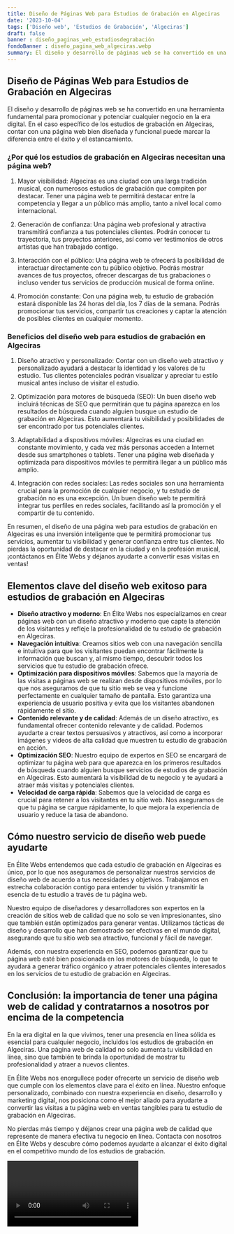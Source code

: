 ```yaml
---
title: Diseño de Páginas Web para Estudios de Grabación en Algeciras
date: '2023-10-04'
tags: ['Diseño web', 'Estudios de Grabación', 'Algeciras']
draft: false
banner : diseño_paginas_web_estudiosdegrabación
fondoBanner : diseño_pagina_web_algeciras.webp
summary: El diseño y desarrollo de páginas web se ha convertido en una herramienta fundamental para promocionar y potenciar cualquier negocio en la era digital. En el caso específico de los estudios de grabación en Algeciras, contar con una página web bien diseñada y funcional puede marcar la diferencia entre el éxito y el estancamiento.
---
```


## Diseño de Páginas Web para Estudios de Grabación en Algeciras

El diseño y desarrollo de páginas web se ha convertido en una herramienta fundamental para promocionar y potenciar cualquier negocio en la era digital. En el caso específico de los estudios de grabación en Algeciras, contar con una página web bien diseñada y funcional puede marcar la diferencia entre el éxito y el estancamiento.

### ¿Por qué los estudios de grabación en Algeciras necesitan una página web?

1. Mayor visibilidad: Algeciras es una ciudad con una larga tradición musical, con numerosos estudios de grabación que compiten por destacar. Tener una página web te permitirá destacar entre la competencia y llegar a un público más amplio, tanto a nivel local como internacional.

2. Generación de confianza: Una página web profesional y atractiva transmitirá confianza a tus potenciales clientes. Podrán conocer tu trayectoria, tus proyectos anteriores, así como ver testimonios de otros artistas que han trabajado contigo.

3. Interacción con el público: Una página web te ofrecerá la posibilidad de interactuar directamente con tu público objetivo. Podrás mostrar avances de tus proyectos, ofrecer descargas de tus grabaciones o incluso vender tus servicios de producción musical de forma online.

4. Promoción constante: Con una página web, tu estudio de grabación estará disponible las 24 horas del día, los 7 días de la semana. Podrás promocionar tus servicios, compartir tus creaciones y captar la atención de posibles clientes en cualquier momento.

### Beneficios del diseño web para estudios de grabación en Algeciras

1. Diseño atractivo y personalizado: Contar con un diseño web atractivo y personalizado ayudará a destacar la identidad y los valores de tu estudio. Tus clientes potenciales podrán visualizar y apreciar tu estilo musical antes incluso de visitar el estudio.

2. Optimización para motores de búsqueda (SEO): Un buen diseño web incluirá técnicas de SEO que permitirán que tu página aparezca en los resultados de búsqueda cuando alguien busque un estudio de grabación en Algeciras. Esto aumentará tu visibilidad y posibilidades de ser encontrado por tus potenciales clientes.

3. Adaptabilidad a dispositivos móviles: Algeciras es una ciudad en constante movimiento, y cada vez más personas acceden a Internet desde sus smartphones o tablets. Tener una página web diseñada y optimizada para dispositivos móviles te permitirá llegar a un público más amplio.

4. Integración con redes sociales: Las redes sociales son una herramienta crucial para la promoción de cualquier negocio, y tu estudio de grabación no es una excepción. Un buen diseño web te permitirá integrar tus perfiles en redes sociales, facilitando así la promoción y el compartir de tu contenido.

En resumen, el diseño de una página web para estudios de grabación en Algeciras es una inversión inteligente que te permitirá promocionar tus servicios, aumentar tu visibilidad y generar confianza entre tus clientes. No pierdas la oportunidad de destacar en la ciudad y en la profesión musical, ¡contáctanos en Élite Webs y déjanos ayudarte a convertir esas visitas en ventas!

<GifSeo />

<Cta />

## Elementos clave del diseño web exitoso para estudios de grabación en Algeciras

- **Diseño atractivo y moderno**: En Élite Webs nos especializamos en crear páginas web con un diseño atractivo y moderno que capte la atención de los visitantes y refleje la profesionalidad de tu estudio de grabación en Algeciras.  
- **Navegación intuitiva**: Creamos sitios web con una navegación sencilla e intuitiva para que los visitantes puedan encontrar fácilmente la información que buscan y, al mismo tiempo, descubrir todos los servicios que tu estudio de grabación ofrece.  
- **Optimización para dispositivos móviles**: Sabemos que la mayoría de las visitas a páginas web se realizan desde dispositivos móviles, por lo que nos aseguramos de que tu sitio web se vea y funcione perfectamente en cualquier tamaño de pantalla. Esto garantiza una experiencia de usuario positiva y evita que los visitantes abandonen rápidamente el sitio.  
- **Contenido relevante y de calidad**: Además de un diseño atractivo, es fundamental ofrecer contenido relevante y de calidad. Podemos ayudarte a crear textos persuasivos y atractivos, así como a incorporar imágenes y videos de alta calidad que muestren tu estudio de grabación en acción.  
- **Optimización SEO**: Nuestro equipo de expertos en SEO se encargará de optimizar tu página web para que aparezca en los primeros resultados de búsqueda cuando alguien busque servicios de estudios de grabación en Algeciras. Esto aumentará la visibilidad de tu negocio y te ayudará a atraer más visitas y potenciales clientes.  
- **Velocidad de carga rápida**: Sabemos que la velocidad de carga es crucial para retener a los visitantes en tu sitio web. Nos aseguramos de que tu página se cargue rápidamente, lo que mejora la experiencia de usuario y reduce la tasa de abandono.

## Cómo nuestro servicio de diseño web puede ayudarte

En Élite Webs entendemos que cada estudio de grabación en Algeciras es único, por lo que nos aseguramos de personalizar nuestros servicios de diseño web de acuerdo a tus necesidades y objetivos. Trabajamos en estrecha colaboración contigo para entender tu visión y transmitir la esencia de tu estudio a través de tu página web.

Nuestro equipo de diseñadores y desarrolladores son expertos en la creación de sitios web de calidad que no solo se ven impresionantes, sino que también están optimizados para generar ventas. Utilizamos tácticas de diseño y desarrollo que han demostrado ser efectivas en el mundo digital, asegurando que tu sitio web sea atractivo, funcional y fácil de navegar.

Además, con nuestra experiencia en SEO, podemos garantizar que tu página web esté bien posicionada en los motores de búsqueda, lo que te ayudará a generar tráfico orgánico y atraer potenciales clientes interesados en los servicios de tu estudio de grabación en Algeciras.

## Conclusión: la importancia de tener una página web de calidad y contratarnos a nosotros por encima de la competencia

En la era digital en la que vivimos, tener una presencia en línea sólida es esencial para cualquier negocio, incluidos los estudios de grabación en Algeciras. Una página web de calidad no solo aumenta tu visibilidad en línea, sino que también te brinda la oportunidad de mostrar tu profesionalidad y atraer a nuevos clientes.

En Élite Webs nos enorgullece poder ofrecerte un servicio de diseño web que cumple con los elementos clave para el éxito en línea. Nuestro enfoque personalizado, combinado con nuestra experiencia en diseño, desarrollo y marketing digital, nos posiciona como el mejor aliado para ayudarte a convertir las visitas a tu página web en ventas tangibles para tu estudio de grabación en Algeciras.

No pierdas más tiempo y déjanos crear una página web de calidad que represente de manera efectiva tu negocio en línea. Contacta con nosotros en Élite Webs y descubre cómo podemos ayudarte a alcanzar el éxito digital en el competitivo mundo de los estudios de grabación.

<Video />

<CtaBot job='Estudios de Grabación' city='Algeciras'/>

<Gmaps query='Algeciras+españa+maps' />